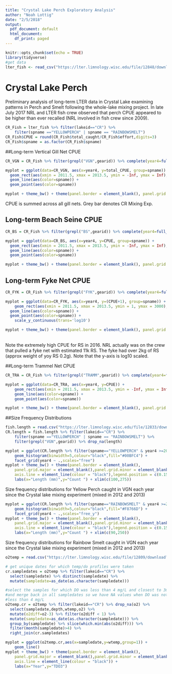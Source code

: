 ```yaml
---
title: "Crystal Lake Perch Exploratory Analysis"
author: "Noah Lottig"
date: "2/5/2018"
output:
  pdf_document: default
  html_document:
    df_print: paged
---
```


```r
knitr::opts_chunk$set(echo = TRUE)
library(tidyverse)
#get data
lter_fish <- read_csv("https://lter.limnology.wisc.edu/file/12848/download?token=5N8uA_-_e8eCa9qJZCaVgS43Szwh21tQgIyj_Pn7n5Y")
```

# Crystal Lake Perch 

Preliminary analysis of long-term LTER data in Crystal Lake examining patterns in Perch and Smelt following the whole-lake mixing project. In late July 2017 NRL and LTER fish crew observed that perch CPUE appeared to be higher than ever recalled (NRL involved in fish crew since 2009).

```r
CR_Fish = lter_fish %>% filter(lakeid=="CR") %>% 
    filter(spname =="YELLOWPERCH" | spname == "RAINBOWSMELT")
CR_Fish$CPUE = round(CR_Fish$total_caught/CR_Fish$effort,digits=3)
CR_Fish$spname = as.factor(CR_Fish$spname)
```

##Long-term Vertical Gill Net CPUE


```r
CR_VGN = CR_Fish %>% filter(grepl("VGN",gearid)) %>% complete(year4=full_seq(1981:2017,1),spname) %>% replace(., is.na(.), 0) %>% group_by(year4,spname) %>% summarise(total_CPUE = sum(CPUE))

myplot = ggplot(data=CR_VGN, aes(x=year4, y=total_CPUE, group=spname)) +
  geom_rect(aes(xmin = 2011.5, xmax = 2013.5, ymin = -Inf, ymax = Inf), fill = "grey", alpha = 0.03) +
  geom_line(aes(color=spname)) +
  geom_point(aes(color=spname))

myplot + theme_bw() + theme(panel.border = element_blank(), panel.grid.major = element_blank(),panel.grid.minor = element_blank(), axis.line = element_line(colour = "black"),legend.position = c(0.15, 0.85)) + labs(x="Year",y="VGN CPUE", colour="Species")
```


CPUE is summed across all gill nets. Grey bar denotes CR Mixing Exp.
\newpage

## Long-term Beach Seine CPUE
 
```r
CR_BS = CR_Fish %>% filter(grepl("BS",gearid)) %>% complete(year4=full_seq(1981:2017,1),spname) %>% replace(., is.na(.), 0) %>% group_by(year4,spname)

myplot = ggplot(data=CR_BS, aes(x=year4, y=CPUE, group=spname)) +
  geom_rect(aes(xmin = 2011.5, xmax = 2013.5, ymin = -Inf, ymax = Inf), fill = "grey", alpha = 0.03) +
  geom_line(aes(color=spname)) +
  geom_point(aes(color=spname)) 

myplot + theme_bw() + theme(panel.border = element_blank(), panel.grid.major = element_blank(),panel.grid.minor = element_blank(), axis.line = element_line(colour = "black"),legend.position = c(0.15, 0.85)) + labs(x="Year",y="Beach Seine CPUE", colour="Species")
```

## Long-term Fyke Net CPUE
 
```r
CR_FYK = CR_Fish %>% filter(grepl("FYK",gearid)) %>% complete(year4=full_seq(1981:2017,1),spname) %>% replace(., is.na(.), 0)

myplot = ggplot(data=CR_FYK, aes(x=year4, y=(CPUE+1), group=spname)) +
    geom_rect(aes(xmin = 2011.5, xmax = 2013.5, ymin = 1, ymax = 3000), fill = "grey", alpha = 0.03) +
  geom_line(aes(color=spname)) +
  geom_point(aes(color=spname)) +
    scale_y_continuous(trans='log10')

myplot + theme_bw() + theme(panel.border = element_blank(), panel.grid.major = element_blank(),panel.grid.minor = element_blank(), axis.line = element_line(colour = "black"),legend.position = c(0.5, 0.85)) + labs(x="Year",y="Fyke CPUE", colour="Species")
```
<br>Note the extremely high CPUE for RS in 2016. NRL actually was on the crew that pulled a fyke net with estimated 11k RS. The fyke had over 2kg of RS (approx weight of yoy RS 0.2g). Note that the y-axis is log10 scaled.

##Long-term Trammel Net CPUE
```r
CR_TRA = CR_Fish %>% filter(grepl("TRAMM",gearid)) %>% complete(year4=full_seq(1981:2017,1) ,spname) %>% replace(., is.na(.), 0)

myplot = ggplot(data=CR_TRA, aes(x=year4, y=CPUE)) +
    geom_rect(aes(xmin = 2011.5, xmax = 2013.5, ymin = -Inf, ymax = Inf), fill = "grey", alpha = 0.03) +
    geom_line(aes(color=spname)) +
    geom_point(aes(color=spname)) 

myplot + theme_bw() + theme(panel.border = element_blank(), panel.grid.major = element_blank(),panel.grid.minor = element_blank(), axis.line = element_line(colour = "black"),legend.position = c(0.15, 0.85)) + labs(x="Year",y="Trammel CPUE", colour="Species")

```

\newpage
##Size Frequency Distributions

```r
fish.length = read.csv("https://lter.limnology.wisc.edu/file/12833/download?token=Rt4vdX88uKw4w043as1qjpA2RxB8VguAIYLF96LapAU")
CR.length = fish.length %>% filter(lakeid=="CR") %>% 
    filter(spname =="YELLOWPERCH" | spname == "RAINBOWSMELT") %>%
    filter(grepl("VGN",gearid)) %>% drop_na(length)
```
```r
myplot = ggplot(CR.length %>% filter(spname=="YELLOWPERCH" & year4 >=2011),aes(x=length)) +
    geom_histogram(binwidth=5,colour="black",fill="#00BFC4") +
    facet_grid(year4 ~ .,scales="free")
myplot + theme_bw() + theme(panel.border = element_blank(), 
    panel.grid.major = element_blank(),panel.grid.minor = element_blank(), 
    axis.line = element_line(colour = "black"),legend.position = c(0.15, 0.85)) + 
    labs(x="Length (mm)",y="Count ") + xlim(c(100,275))
```
Size frequency distributions for Yellow Perch caught in VGN each year since the Crystal lake mixing experiment (mixed in 2012 and 2013)

\newpage
```r
myplot = ggplot(CR.length %>% filter(spname=="RAINBOWSMELT" & year4 >=2011),aes(x=length)) + 
    geom_histogram(binwidth=5,colour="black",fill="#F8766D") +
    facet_grid(year4 ~ .,scales="free_y")
myplot + theme_bw() + theme(panel.border = element_blank(), 
    panel.grid.major = element_blank(),panel.grid.minor = element_blank(), 
    axis.line = element_line(colour = "black"),legend.position = c(0.15, 0.85)) + 
    labs(x="Length (mm)",y="Count ") + xlim(c(90,250))
```
Size frequency distributions for Rainbow Smelt caught in VGN each year since the Crystal lake mixing experiment (mixed in 2012 and 2013)

\newpage
```r
o2temp = read.csv("https://lter.limnology.wisc.edu/file/12809/download?token=JYdz8XZAHxsISPBLENdIuoQ5ma171D4B_Vd4WgpWCYQ")

# get unique dates for which temp/do profiles were taken
cr.sampledates = o2temp %>% filter(lakeid=="CR") %>% 
  select(sampledate) %>% distinct(sampledate) %>% 
  mutate(sampledate=as_date(as.character(sampledate)))

#select the samples for which DO was less than 4 mg/L and closest to 3mg/L
#and merge back in all sampledates so we have NA values when DO was not
#less than 4 mg/L
o2temp.cr = o2temp %>% filter(lakeid=="CR") %>% drop_na(o2) %>%
  select(sampledate,depth,wtemp,o2) %>% 
  mutate(o2diff=o2-3) %>% filter(o2diff < 1) %>% 
  mutate(sampledate=as_date(as.character(sampledate))) %>% 
  group_by(sampledate) %>% slice(which.min(abs(o2diff))) %>% 
  filter(month(sampledate)>4) %>% 
  right_join(cr.sampledates)

myplot = ggplot(o2temp.cr,aes(x=sampledate,y=wtemp,group=1)) +
    geom_line()
myplot + theme_bw() + theme(panel.border = element_blank(), 
    panel.grid.major = element_blank(),panel.grid.minor = element_blank(), 
    axis.line = element_line(colour = "black")) + 
    labs(x="Year",y="TDO3")

```
